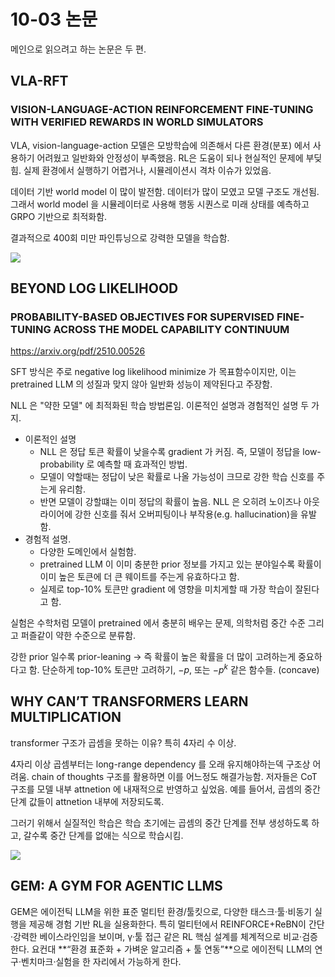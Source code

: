 
# 10-03 논문

메인으로 읽으려고 하는 논문은 두 편.

## VLA-RFT
### VISION-LANGUAGE-ACTION REINFORCEMENT FINE-TUNING WITH VERIFIED REWARDS IN WORLD SIMULATORS

VLA, vision-language-action 모델은 모방학습에 의존해서 다른 환경(분포) 에서 사용하기 어려웠고 일반화와 안정성이 부족했음. RL은 도움이 되나 현실적인 문제에 부딪힘. 실제 환경에서 실행하기 어렵거나, 시뮬레이션시 격차 이슈가 있었음. 

데이터 기반 world model 이 많이 발전함. 데이터가 많이 모였고 모델 구조도 개선됨. 그래서 world model 을 시뮬레이터로 사용해 행동 시퀀스로 미래 상태를 예측하고 GRPO 기반으로 최적화함.

결과적으로 400회 미만 파인튜닝으로 강력한 모델을 학습함.

<div style={{textAlign: 'center'}}>
 <img src={blog_20251003_img0} style={{width: 500}} />
</div>

## BEYOND LOG LIKELIHOOD
### PROBABILITY-BASED OBJECTIVES FOR SUPERVISED FINE-TUNING ACROSS THE MODEL CAPABILITY CONTINUUM

https://arxiv.org/pdf/2510.00526

SFT 방식은 주로 negative log likelihood minimize 가 목표함수이지만, 이는 pretrained LLM 의 성질과 맞지 않아 일반화 성능이 제약된다고 주장함.

NLL 은 "약한 모델" 에 최적화된 학습 방법론임. 이론적인 설명과 경험적인 설명 두 가지.
- 이론적인 설명 
  - NLL 은 정답 토큰 확률이 낮을수록 gradient 가 커짐. 즉, 모델이 정답을 low-probability 로 예측할 때 효과적인 방법.
  - 모델이 약할때는 정답이 낮은 확률로 나올 가능성이 크므로 강한 학습 신호를 주는게 유리함.
  - 반면 모델이 강할떄는 이미 정답의 확률이 높음. NLL 은 오히려 노이즈나 아웃라이어에 강한 신호를 줘서 오버피팅이나 부작용(e.g. hallucination)을 유발함.
- 경험적 설명.
  - 다양한 도메인에서 실험함.
  - pretrained LLM 이 이미 충분한 prior 정보를 가지고 있는 분야일수록 확률이 이미 높은 토큰에 더 큰 웨이트를 주는게 유효하다고 함.
  - 실제로 top-10% 토큰만 gradient 에 영향을 미치게할 때 가장 학습이 잘된다고 함.

실험은 수학처럼 모델이 pretrained 에서 충분히 배우는 문제, 의학처럼 중간 수준 그리고 퍼즐같이 약한 수준으로 분류함. 

강한 prior 일수록 prior-leaning -> 즉 확률이 높은 확률을 더 많이 고려하는게 중요하다고 함. 단순하게 top-10% 토큰만 고려하기, $-p$, 또는 $-p^k$ 같은 함수들. (concave)

## WHY CAN’T TRANSFORMERS LEARN MULTIPLICATION


transformer 구조가 곱셈을 못하는 이유? 특히 4자리 수 이상.

4자리 이상 곱셈부터는 long-range dependency 를 오래 유지해야하는덱 구조상 어려움. chain of thoughts 구조를 활용하면 이를 어느정도 해결가능함. 저자들은 CoT 구조를 모델 내부 attnetion 에 내재적으로 반영하고 싶었음. 예를 들어서, 곱셈의 중간 단계 값들이 attnetion 내부에 저장되도록.

그러기 위해서 실질적인 학습은 학습 초기에는 곱셈의 중간 단계를 전부 생성하도록 하고, 갈수록 중간 단계를 없애는 식으로 학습시킴.

<div style={{textAlign: 'center'}}>
 <img src={blog_20251003_img1} style={{width: 500}} />
</div>

## GEM: A GYM FOR AGENTIC LLMS

GEM은 에이전틱 LLM을 위한 표준 멀티턴 환경/툴킷으로, 다양한 태스크·툴·비동기 실행을 제공해 경험 기반 RL을 실용화한다. 특히 멀티턴에서 REINFORCE+ReBN이 간단·강력한 베이스라인임을 보이며, γ·툴 접근 같은 RL 핵심 설계를 체계적으로 비교·검증한다. 요컨대 **“환경 표준화 + 가벼운 알고리즘 + 툴 연동”**으로 에이전틱 LLM의 연구·벤치마크·실험을 한 자리에서 가능하게 한다.